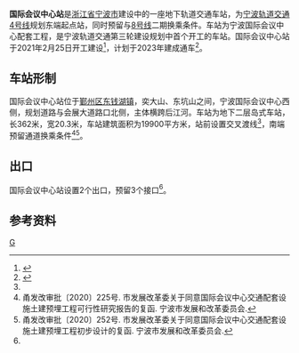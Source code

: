 {{NB Future infrastructure}}
{{Infobox station
| name = 国际会议中心站
| eng_name = International Conference Center Station
| linecolour = {{NingboRT color|4|s}}
| type = [[地铁站|地铁站]]
| image =
| caption =
| address = [[东钱湖镇|东钱湖镇]]
| borough = [[浙江省|浙江省]][[宁波市|宁波市]][[鄞州区|鄞州区]]
| country = {{CHN}}
| coordinates = <!--{{coord|format=dms|display=inline,title|Region:CN_Railway_Station}}-->
| owned = [[宁波市轨道交通集团有限公司|宁波市轨道交通集团]]
| operator = 宁波市轨道交通集团运营分公司
| line = {{NingboRT Sign|4|full}}
| distance = 
| platform = 1个[[岛式站台|岛式站台]]
| tracks = 2条
| bus_routes = <!--公交线路-->
| bus_stands = <!--公交站数量-->
| connections = <!--换乘交通-->
| structure = 地下车站
| hall = 地下站厅
| Interchange = 
| elevator = 2部
| exits = 2个
| disabled = <!--无障碍设施-->
| depth = <!--车站埋深-->
| levels = 2层
| architect = 
| architectural_style = 
| colour = 
| status = 在建
| built = 
| opened = {{NingboRT Dater|ymd|line=4|type=E}}
| closed = 
| former = 
| passengers = 
| pass_year = 
| pass_rank = 
| station_hours =
| hours =
| first =
| last =
| adjacent = {{s-rail-start}}
{{s-rail|title=NingboRT}}
{{s-line new|system=NingboRT|line=4|previous=东钱湖|next=|notemid={{NingboRT Dater|东延|year|开通|line=4|type=E}}}}
{{end box}}
| route_map =
{{bs-map|inline=1|legend=0
|top=往[[东钱湖站|东钱湖站]]
|map=
utSTRf\utSTRg
utABZg2!~utSTR!~utSTRc2\utABZg3!~utSTR!~utSTRc3
utSTR+1!~utSTR!~utSTRc1\utABZg+4!~utSTR!~utSTRc4
utSTR+BSl\utSTR+BSr
utSTR+BSl\utSTR+BSr
utENDEe\utENDEe
}}
}}
'''国际会议中心站'''是[[浙江省|浙江省]][[宁波市|宁波市]]建设中的一座地下轨道交通车站，为[[宁波轨道交通|宁波轨道交通]][[宁波轨道交通4号线|4号线]]规划东端起点站，同时预留与[[宁波轨道交通8号线|8号线]]二期换乘条件。车站为宁波国际会议中心配套工程，是宁波轨道交通第三轮建设规划中首个开工的车站。国际会议中心站于2021年2月25日开工建设<ref name="4东开工">{{cite web|url=http://news.cnnb.com.cn/system/2021/02/25/030231530.shtml|title=4号线东延段国际会议中心站开工 系轨交三期建设规划首个项目|publisher=中国宁波网|author=张燕|date=2021-02-25|accessdate=2021-02-25|archive-date=2021-02-25|archive-url=https://web.archive.org/web/20210225050601/http://news.cnnb.com.cn/system/2021/02/25/030231530.shtml|dead-url=no}}</ref>，计划于2023年建成通车<ref name="4东设计招标">{{cite web|url=http://bidding.ningbo.gov.cn/cms/qtjygg/162475.htm|title=国际会议中心交通配套设施土建预埋工程可行性研究及勘察设计一体化招标公告|publisher=宁波市资源公共交易中心|date=2020-07-09|accessdate=2021-02-25}}</ref>。

== 车站形制 ==
国际会议中心站位于[[鄞州区|鄞州区]][[东钱湖镇|东钱湖镇]]，奕大山、东坑山之间，宁波国际会议中心西侧，规划道路与会展大道路口北侧，主体横跨后江河。车站为地下二层岛式车站，长362米，宽20.3米，车站建筑面积为19900平方米，站前设置交叉渡线<ref name="4东设计招标" />，南端预留通道换乘条件<ref>甬发改审批〔2020〕225号. 市发展改革委关于同意国际会议中心交通配套设施土建预埋工程可行性研究报告的复函. 宁波市发展和改革委员会.</ref><ref>甬发改审批〔2020〕252号. 市发展改革委关于同意国际会议中心交通配套设施土建预埋工程初步设计的复函. 宁波市发展和改革委员会.</ref>。

== 出口 ==
国际会议中心站设置2个出口，预留3个接口<ref name="4东开工" />。

== 参考资料 ==
{{reflist|2}}

{{宁波轨道交通4号线|G|F}}
[[Category:鄞州区轨道交通车站|G]]